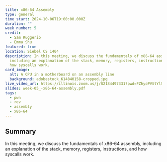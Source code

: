 ```yaml
---
title: x86-64 Assembly
type: general
time_start: 2024-10-06T19:00:00.000Z
duration: ""
week_number: 5
credit:
  - Sam Ruggerio
  - Emma Shu
featured: true
location: Siebel CS 1404
description: In this meeting, we discuss the fundamentals of x86-64 assembly,
  including an explanation of the stack, memory, registers, instructions, and
  how syscalls work.
card_image:
  alt: A CPU in a motherboard on an assembly line
  background: adobestock_614840158-cropped.jpg
live_video_url: https://illinois.zoom.us/j/82184497331?pwd=FZhyoPVStYlS6zsruyzqJUN0W2s19d.1
slides: week-05_-x86-64-assembly.pdf
tags:
  - pwn
  - rev
  - assembly
  - x86-64
---
```

## Summary

In this meeting, we discuss the fundamentals of x86-64 assembly, including an explanation of the stack, memory, registers, instructions, and how syscalls work.